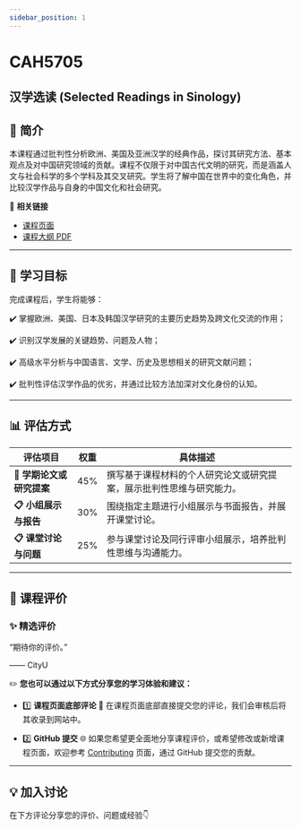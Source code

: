 ```yaml
---
sidebar_position: 1
---
```


# CAH5705
## 汉学选读 (Selected Readings in Sinology)

## **📘 简介**
本课程通过批判性分析欧洲、美国及亚洲汉学的经典作品，探讨其研究方法、基本观点及对中国研究领域的贡献。课程不仅限于对中国古代文明的研究，而是涵盖人文与社会科学的多个学科及其交叉研究。学生将了解中国在世界中的变化角色，并比较汉学作品与自身的中国文化和社会研究。

🔗 **相关链接**
- [课程页面](https://www.cityu.edu.hk/catalogue/pg/202526/course/CAH5705.htm)
- [课程大纲 PDF](https://www.cityu.edu.hk/catalogue/pg/202526/course/CAH5705.pdf)

---

## **🎯 学习目标**

完成课程后，学生将能够：

✔️ 掌握欧洲、美国、日本及韩国汉学研究的主要历史趋势及跨文化交流的作用；

✔️ 识别汉学发展的关键趋势、问题及人物；

✔️ 高级水平分析与中国语言、文学、历史及思想相关的研究文献问题；

✔️ 批判性评估汉学作品的优劣，并通过比较方法加深对文化身份的认知。

---

## **📊 评估方式**

| **评估项目**          | **权重** | **具体描述**                                                                                       |
|----------------------|---------|---------------------------------------------------------------------------------------------------|
| **📂 学期论文或研究提案** | 45%     | 撰写基于课程材料的个人研究论文或研究提案，展示批判性思维与研究能力。                                    |
| **📋 小组展示与报告** | 30%     | 围绕指定主题进行小组展示与书面报告，并展开课堂讨论。                                                 |
| **📋 课堂讨论与问题** | 25%     | 参与课堂讨论及同行评审小组展示，培养批判性思维与沟通能力。                                             |

---

## **💬 课程评价**

### ✨ **精选评价**
<div className={commentStyles.commentBox}>
    <p className={commentStyles.commentText}>
        “期待你的评价。”
    </p>
    <p className={commentStyles.commentAuthor}>—— CityU</p>
</div>

✏️ **您也可以通过以下方式分享您的学习体验和建议：**

- 1️⃣ **课程页面底部评论**
💬 在课程页面底部直接提交您的评论，我们会审核后将其收录到网站中。

- 2️⃣ **GitHub 提交**
🌐 如果您希望更全面地分享课程评价，或希望修改或新增课程页面，欢迎参考 [Contributing](/contributing) 页面，通过 GitHub 提交您的贡献。

---

## **💡 加入讨论**

在下方评论分享您的评价、问题或经验👇
<Utterances />
